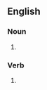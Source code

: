 {{also|cannon balls}}

==English==

===Noun===
{{head|en|noun form}}

# {{plural of|cannonball|lang=en}}

===Verb===
{{head|en|verb form}}

# {{en-third-person singular of|cannonball}}